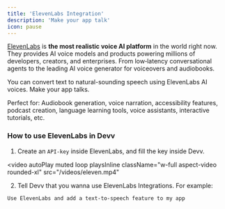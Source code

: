 ```yaml
---
title: 'ElevenLabs Integration'
description: 'Make your app talk'
icon: pause
---
```


[ElevenLabs](https://elevenlabs.io/) is **the most realistic voice AI platform** in the world right now. They provides AI voice models and products powering millions of developers, creators, and enterprises. From low‑latency conversational agents to the leading AI voice generator for voiceovers and audiobooks.

You can convert text to natural-sounding speech using ElevenLabs AI voices. Make your app talks.

Perfect for: Audiobook generation, voice narration, accessibility features, podcast creation, language learning tools, voice assistants, interactive tutorials, etc.

### How to use ElevenLabs in Devv

1. Create an `API-key` inside ElevenLabs, and fill the key inside Devv.

<video
   autoPlay
   muted
   loop
   playsInline
   className="w-full aspect-video rounded-xl"
   src="/videos/eleven.mp4"
></video>

2. Tell Devv that you wanna use ElevenLabs Integrations. For example:

```text elevenlabs-prompt-example
Use ElevenLabs and add a text-to-speech feature to my app
```
